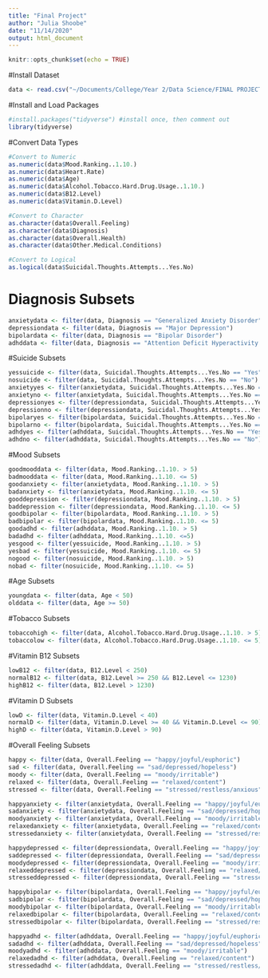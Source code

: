 ```yaml
---
title: "Final Project"
author: "Julia Shoobe"
date: "11/14/2020"
output: html_document
---
```


```r
knitr::opts_chunk$set(echo = TRUE)
```
#Install Dataset
```r
data <- read.csv("~/Documents/College/Year 2/Data Science/FINAL PROJECT DATA.csv")
```

#Install and Load Packages
```r
#install.packages("tidyverse") #install once, then comment out
library(tidyverse)
```

#Convert Data Types
```r
#Convert to Numeric
as.numeric(data$Mood.Ranking..1.10.)
as.numeric(data$Heart.Rate)
as.numeric(data$Age)
as.numeric(data$Alcohol.Tobacco.Hard.Drug.Usage..1.10.)
as.numeric(data$B12.Level)
as.numeric(data$Vitamin.D.Level)

#Convert to Character
as.character(data$Overall.Feeling)
as.character(data$Diagnosis)
as.character(data$Overall.Health)
as.character(data$Other.Medical.Conditions)

#Convert to Logical
as.logical(data$Suicidal.Thoughts.Attempts...Yes.No)
```

# Diagnosis Subsets
```r
anxietydata <- filter(data, Diagnosis == "Generalized Anxiety Disorder")
depressiondata <- filter(data, Diagnosis == "Major Depression")
bipolardata <- filter(data, Diagnosis == "Bipolar Disorder")
adhddata <- filter(data, Diagnosis == "Attention Deficit Hyperactivity Disorder (ADHD)")
```

#Suicide Subsets
```r
yessuicide <- filter(data, Suicidal.Thoughts.Attempts...Yes.No == "Yes")
nosuicide <- filter(data, Suicidal.Thoughts.Attempts...Yes.No == "No")
anxietyyes <- filter(anxietydata, Suicidal.Thoughts.Attempts...Yes.No == "Yes")
anxietyno <- filter(anxietydata, Suicidal.Thoughts.Attempts...Yes.No == "No")
depressionyes <- filter(depressiondata, Suicidal.Thoughts.Attempts...Yes.No == "Yes")
depressionno <- filter(depressiondata, Suicidal.Thoughts.Attempts...Yes.No == "No")
bipolaryes <- filter(bipolardata, Suicidal.Thoughts.Attempts...Yes.No == "Yes")
bipolarno <- filter(bipolardata, Suicidal.Thoughts.Attempts...Yes.No == "No")
adhdyes <- filter(adhddata, Suicidal.Thoughts.Attempts...Yes.No == "Yes")
adhdno <- filter(adhddata, Suicidal.Thoughts.Attempts...Yes.No == "No")
```

#Mood Subsets
```r
goodmooddata <- filter(data, Mood.Ranking..1.10. > 5)
badmooddata <- filter(data, Mood.Ranking..1.10. <= 5)
goodanxiety <- filter(anxietydata, Mood.Ranking..1.10. > 5)
badanxiety <- filter(anxietydata, Mood.Ranking..1.10. <= 5)
gooddepression <- filter(depressiondata, Mood.Ranking..1.10. > 5)
baddepression <- filter(depressiondata, Mood.Ranking..1.10. <= 5)
goodbipolar <- filter(bipolardata, Mood.Ranking..1.10. > 5)
badbipolar <- filter(bipolardata, Mood.Ranking..1.10. <= 5)
goodadhd <- filter(adhddata, Mood.Ranking..1.10. > 5)
badadhd <- filter(adhddata, Mood.Ranking..1.10. <=5)
yesgood <- filter(yessuicide, Mood.Ranking..1.10. > 5)
yesbad <- filter(yessuicide, Mood.Ranking..1.10. <= 5)
nogood <- filter(nosuicide, Mood.Ranking..1.10. > 5)
nobad <- filter(nosuicide, Mood.Ranking..1.10. <= 5)
```

#Age Subsets
```r
youngdata <- filter(data, Age < 50)
olddata <- filter(data, Age >= 50)
```

#Tobacco Subsets
```r
tobaccohigh <- filter(data, Alcohol.Tobacco.Hard.Drug.Usage..1.10. > 5)
tobaccolow <- filter(data, Alcohol.Tobacco.Hard.Drug.Usage..1.10. <= 5)
```

#Vitamin B12 Subsets
```r
lowB12 <- filter(data, B12.Level < 250)
normalB12 <- filter(data, B12.Level >= 250 && B12.Level <= 1230)
highB12 <- filter(data, B12.Level > 1230)
```

#Vitamin D Subsets
```r
lowD <- filter(data, Vitamin.D.Level < 40)
normalD <- filter(data, Vitamin.D.Level >= 40 && Vitamin.D.Level <= 90)
highD <- filter(data, Vitamin.D.Level > 90)
```

#Overall Feeling Subsets
```r
happy <- filter(data, Overall.Feeling == "happy/joyful/euphoric")
sad <- filter(data, Overall.Feeling == "sad/depressed/hopeless")
moody <- filter(data, Overall.Feeling == "moody/irritable")
relaxed <- filter(data, Overall.Feeling == "relaxed/content")
stressed <- filter(data, Overall.Feeling == "stressed/restless/anxious")

happyanxiety <- filter(anxietydata, Overall.Feeling == "happy/joyful/euphoric")
sadanxiety <- filter(anxietydata, Overall.Feeling == "sad/depressed/hopeless")
moodyanxiety <- filter(anxietydata, Overall.Feeling == "moody/irritable")
relaxedanxiety <- filter(anxietydata, Overall.Feeling == "relaxed/content")
stressedanxiety <- filter(anxietydata, Overall.Feeling == "stressed/restless/anxious")

happydepressed <- filter(depressiondata, Overall.Feeling == "happy/joyful/euphoric")
saddepressed <- filter(depressiondata, Overall.Feeling == "sad/depressed/hopeless")
moodydepressed <- filter(depressiondata, Overall.Feeling == "moody/irritable")
relaxeddepressed <- filter(depressiondata, Overall.Feeling == "relaxed/content")
stresseddepressed <- filter(depressiondata, Overall.Feeling == "stressed/restless/anxious")

happybipolar <- filter(bipolardata, Overall.Feeling == "happy/joyful/euphoric")
sadbipolar <- filter(bipolardata, Overall.Feeling == "sad/depressed/hopeless")
moodybipolar <- filter(bipolardata, Overall.Feeling == "moody/irritable")
relaxedbipolar <- filter(bipolardata, Overall.Feeling == "relaxed/content")
stressedbipolar <- filter(bipolardata, Overall.Feeling == "stressed/restless/anxious")

happyadhd <- filter(adhddata, Overall.Feeling == "happy/joyful/euphoric")
sadadhd <- filter(adhddata, Overall.Feeling == "sad/depressed/hopeless")
moodyadhd <- filter(adhddata, Overall.Feeling == "moody/irritable")
relaxedadhd <- filter(adhddata, Overall.Feeling == "relaxed/content")
stressedadhd <- filter(adhddata, Overall.Feeling == "stressed/restless/anxious")
```

